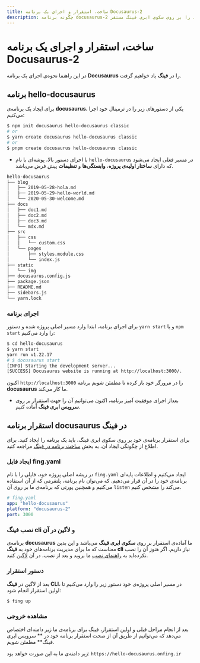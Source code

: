 ```yaml
---
title: ساخت، استقرار و اجرای یک برنامه Docusaurus-2
description: چگونه برنامه docusaurus-2 خود را بر روی سکوی ابری فینگ مستقر(deploy) کنیم؟
---
```



<Platform>
  <PlatformHead title="برنامه‌های Docusaurus-2" icon="docusaurusjs/docusaurusjs-original.svg"/>
</Platform>

# ساخت، استقرار و اجرای یک برنامه Docusaurus-2

در این راهنما نحوه‌ی اجرای یک برنامه **Docusaurus** را در **فینگ** یاد خواهیم گرفت.

## برنامه hello-docusaurus

برای ایجاد یک برنامه‌ی **docusaurus**، یکی از دستورهای زیر را در ترمینال خود اجرا می‌کنیم:

```bash
$ npm init docusaurus hello-docusaurus classic
# or
$ yarn create docusaurus hello-docusaurus classic
# or
$ pnpm create docusaurus hello-docusaurus classic
```

- با اجرای دستور بالا، پوشه‌ای با نام `hello-docusaurus` در مسیر فعلی ایجاد می‌شود که دارای **ساختار اولیه‌ی پروژه‌**، **وابستگی‌ها** و **تنظیمات** پیش فرض می‌باشد.

```bash
hello-docusaurus
├── blog
│   ├── 2019-05-28-hola.md
│   ├── 2019-05-29-hello-world.md
│   └── 2020-05-30-welcome.md
├── docs
│   ├── doc1.md
│   ├── doc2.md
│   ├── doc3.md
│   └── mdx.md
├── src
│   ├── css
│   │   └── custom.css
│   └── pages
│       ├── styles.module.css
│       └── index.js
├── static
│   └── img
├── docusaurus.config.js
├── package.json
├── README.md
├── sidebars.js
└── yarn.lock
```

### اجرای برنامه

برای اجرای برنامه، ابتدا وارد مسیر اصلی پروژه شده و دستور `yarn start` و یا `npm start` را وارد می‌کنیم:

```bash
$ cd hello-docusaurus
$ yarn start
yarn run v1.22.17
# $ docusaurus start
[INFO] Starting the development server...
[SUCCESS] Docusaurus website is running at http://localhost:3000/.
```

اکنون `http://localhost:3000` را در مرورگر خود باز کرده تا مطمئن شویم برنامه **docusaurus** ما کار می‌کند.

- بعداز اجرای موفقیت آمیز برنامه، اکنون می‌توانیم آن را جهت استقرار بر روی **سرویس ابری فینگ** آماده کنیم.

## استقرار برنامه docusaurus در فینگ

برای استقرار برنامه‌ی خود بر روی سکوی ابری فینگ، باید یک برنامه را ایجاد کنید. برای اطلاع از چگونگی ایجاد آن، به بخش [ساخت برنامه در فینگ](/quickstart/create-app) مراجعه کنید.

### ایجاد فایل fing.yaml

در ریشه اصلی پروژه خود، فایلی را با نام `fing.yaml` ایجاد می‌کنیم و اطلاعات پایه‌ای برنامه‌ی خود را در آن قرار می‌دهیم. که می‌توان نام برنامه، پلتفرمی که از آن استفاده می‌کنیم و همچنین پورتی که برنامه‌ی ما بر روی آن `listen` می‌کند را مشخص کنیم.

```yaml
# fing.yaml
app: "hello-docusaurus"
platform: "docusaurus-2"
port: 3000
```

### نصب فینگ cli و لاگین در آن

برنامه‌ی **docusaurus** ما آماده‌ی استقرار بر روی **سکوی ابری فینگ** می‌باشد و این بدین معناست که ما برای مدیریت برنامه‌های خود به **فینگ cli** نیاز داریم. اگر هنوز آن را نصب نکرده‌اید به [راهنمای نصب](/quickstart/installation) ما بروید و بعد از نصب، در آن [لاگین](/quickstart/login) کنید.

### دستور استقرار

بعد از لاگین در **فینگ CLI**، در مسیر اصلی پروژه‌ی خود دستور زیر را وارد می‌کنیم تا اولین استقرار انجام شود:

```bash
$ fing up
```

### مشاهده خروجی

بعد از انجام مراحل قبلی و اولین استقرار، فینگ برای برنامه‌ی ما زیر دامنه‌ای اختصاص می‌دهد که می‌توانیم از طریق آن از صحت استقرار برنامه خود در ** سرویس ابری فینگ** مطمئن شویم.

زیر دامنه‌ی ما به این صورت خواهد بود: `https://hello-docusaurus.onfing.ir`
